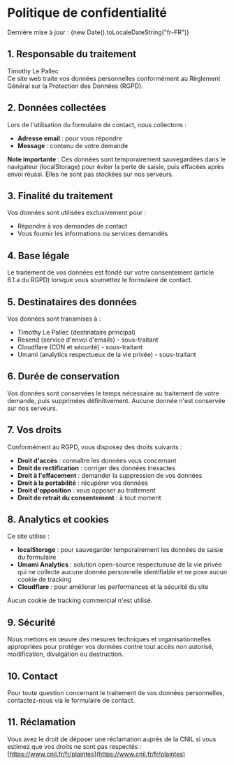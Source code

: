 # Politique de confidentialité

Dernière mise à jour : {new Date().toLocaleDateString("fr-FR")}

## 1. Responsable du traitement

Timothy Le Pallec  
Ce site web traite vos données personnelles conformément au Règlement Général sur la Protection des Données (RGPD).

## 2. Données collectées

Lors de l'utilisation du formulaire de contact, nous collectons :

- **Adresse email** : pour vous répondre
- **Message** : contenu de votre demande

**Note importante** : Ces données sont temporairement sauvegardées dans le navigateur (localStorage) pour éviter la perte de saisie, puis effacées après envoi réussi. Elles ne sont pas stockées sur nos serveurs.

## 3. Finalité du traitement

Vos données sont utilisées exclusivement pour :

- Répondre à vos demandes de contact
- Vous fournir les informations ou services demandés

## 4. Base légale

Le traitement de vos données est fondé sur votre consentement (article 6.1.a du RGPD) lorsque vous soumettez le formulaire de contact.

## 5. Destinataires des données

Vos données sont transmises à :

- Timothy Le Pallec (destinataire principal)
- Resend (service d'envoi d'emails) - sous-traitant
- Cloudflare (CDN et sécurité) - sous-traitant
- Umami (analytics respectueux de la vie privée) - sous-traitant

## 6. Durée de conservation

Vos données sont conservées le temps nécessaire au traitement de votre demande, puis supprimées définitivement. Aucune donnée n'est conservée sur nos serveurs.

## 7. Vos droits

Conformément au RGPD, vous disposez des droits suivants :

- **Droit d'accès** : connaître les données vous concernant
- **Droit de rectification** : corriger des données inexactes
- **Droit à l'effacement** : demander la suppression de vos données
- **Droit à la portabilité** : récupérer vos données
- **Droit d'opposition** : vous opposer au traitement
- **Droit de retrait du consentement** : à tout moment

## 8. Analytics et cookies

Ce site utilise :

- **localStorage** : pour sauvegarder temporairement les données de saisie du formulaire
- **Umami Analytics** : solution open-source respectueuse de la vie privée qui ne collecte aucune donnée personnelle identifiable et ne pose aucun cookie de tracking
- **Cloudflare** : pour améliorer les performances et la sécurité du site

Aucun cookie de tracking commercial n'est utilisé.

## 9. Sécurité

Nous mettons en œuvre des mesures techniques et organisationnelles appropriées pour protéger vos données contre tout accès non autorisé, modification, divulgation ou destruction.

## 10. Contact

Pour toute question concernant le traitement de vos données personnelles, contactez-nous via le formulaire de contact.

## 11. Réclamation

Vous avez le droit de déposer une réclamation auprès de la CNIL si vous estimez que vos droits ne sont pas respectés : [https://www.cnil.fr/fr/plaintes](https://www.cnil.fr/fr/plaintes) 